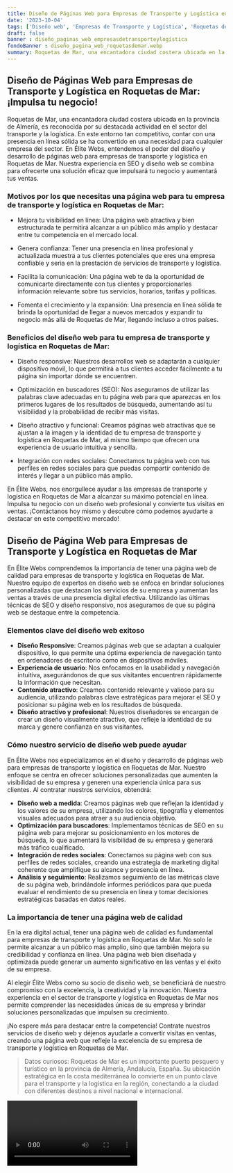 ```yaml
---
title: Diseño de Páginas Web para Empresas de Transporte y Logística en Roquetas de Mar
date: '2023-10-04'
tags: ['Diseño web', 'Empresas de Transporte y Logística', 'Roquetas de Mar']
draft: false
banner : diseño_paginas_web_empresasdetransporteylogística
fondoBanner : diseño_pagina_web_roquetasdemar.webp
summary: Roquetas de Mar, una encantadora ciudad costera ubicada en la provincia de Almería, es reconocida por su destacada actividad en el sector del transporte y la logística. En este entorno tan competitivo, contar con una presencia en línea sólida se ha convertido en una necesidad para cualquier empresa del sector. En Élite Webs, entendemos el poder del diseño y desarrollo de páginas web para empresas de transporte y logística en Roquetas de Mar. Nuestra experiencia en SEO y diseño web se combina para ofrecerte una solución eficaz que impulsará tu negocio y aumentará tus ventas.
---
```


## Diseño de Páginas Web para Empresas de Transporte y Logística en Roquetas de Mar: ¡Impulsa tu negocio!

Roquetas de Mar, una encantadora ciudad costera ubicada en la provincia de Almería, es reconocida por su destacada actividad en el sector del transporte y la logística. En este entorno tan competitivo, contar con una presencia en línea sólida se ha convertido en una necesidad para cualquier empresa del sector. En Élite Webs, entendemos el poder del diseño y desarrollo de páginas web para empresas de transporte y logística en Roquetas de Mar. Nuestra experiencia en SEO y diseño web se combina para ofrecerte una solución eficaz que impulsará tu negocio y aumentará tus ventas.

### Motivos por los que necesitas una página web para tu empresa de transporte y logística en Roquetas de Mar:

- Mejora tu visibilidad en línea: Una página web atractiva y bien estructurada te permitirá alcanzar a un público más amplio y destacar entre tu competencia en el mercado local.

- Genera confianza: Tener una presencia en línea profesional y actualizada muestra a tus clientes potenciales que eres una empresa confiable y seria en la prestación de servicios de transporte y logística.

- Facilita la comunicación: Una página web te da la oportunidad de comunicarte directamente con tus clientes y proporcionarles información relevante sobre tus servicios, horarios, tarifas y políticas.

- Fomenta el crecimiento y la expansión: Una presencia en línea sólida te brinda la oportunidad de llegar a nuevos mercados y expandir tu negocio más allá de Roquetas de Mar, llegando incluso a otros países.

### Beneficios del diseño web para tu empresa de transporte y logística en Roquetas de Mar:

- Diseño responsive: Nuestros desarrollos web se adaptarán a cualquier dispositivo móvil, lo que permitirá a tus clientes acceder fácilmente a tu página sin importar dónde se encuentren.

- Optimización en buscadores (SEO): Nos aseguramos de utilizar las palabras clave adecuadas en tu página web para que aparezcas en los primeros lugares de los resultados de búsqueda, aumentando así tu visibilidad y la probabilidad de recibir más visitas.

- Diseño atractivo y funcional: Creamos páginas web atractivas que se ajustan a la imagen y la identidad de tu empresa de transporte y logística en Roquetas de Mar, al mismo tiempo que ofrecen una experiencia de usuario intuitiva y sencilla.

- Integración con redes sociales: Conectamos tu página web con tus perfiles en redes sociales para que puedas compartir contenido de interés y llegar a un público más amplio.

En Élite Webs, nos enorgullece ayudar a las empresas de transporte y logística en Roquetas de Mar a alcanzar su máximo potencial en línea. Impulsa tu negocio con un diseño web profesional y convierte tus visitas en ventas. ¡Contáctanos hoy mismo y descubre cómo podemos ayudarte a destacar en este competitivo mercado!

<GifSeo />

<Cta />

## Diseño de Página Web para Empresas de Transporte y Logística en Roquetas de Mar

En Élite Webs comprendemos la importancia de tener una página web de calidad para empresas de transporte y logística en Roquetas de Mar. Nuestro equipo de expertos en diseño web se enfoca en brindar soluciones personalizadas que destacan los servicios de su empresa y aumentan las ventas a través de una presencia digital efectiva. Utilizando las últimas técnicas de SEO y diseño responsivo, nos aseguramos de que su página web se destaque entre la competencia.

### Elementos clave del diseño web exitoso

- **Diseño Responsive**: Creamos páginas web que se adaptan a cualquier dispositivo, lo que permite una óptima experiencia de navegación tanto en ordenadores de escritorio como en dispositivos móviles.
- **Experiencia de usuario**: Nos enfocamos en la usabilidad y navegación intuitiva, asegurándonos de que sus visitantes encuentren rápidamente la información que necesitan.
- **Contenido atractivo**: Creamos contenido relevante y valioso para su audiencia, utilizando palabras clave estratégicas para mejorar el SEO y posicionar su página web en los resultados de búsqueda.
- **Diseño atractivo y profesional**: Nuestros diseñadores se encargan de crear un diseño visualmente atractivo, que refleje la identidad de su marca y genere confianza en sus visitantes.

### Cómo nuestro servicio de diseño web puede ayudar

En Élite Webs nos especializamos en el diseño y desarrollo de páginas web para empresas de transporte y logística en Roquetas de Mar. Nuestro enfoque se centra en ofrecer soluciones personalizadas que aumenten la visibilidad de su empresa y generen una experiencia única para sus clientes. Al contratar nuestros servicios, obtendrá:

- **Diseño web a medida**: Creamos páginas web que reflejan la identidad y los valores de su empresa, utilizando los colores, tipografía y elementos visuales adecuados para atraer a su audiencia objetivo.
- **Optimización para buscadores**: Implementamos técnicas de SEO en su página web para mejorar su posicionamiento en los motores de búsqueda, lo que aumentará la visibilidad de su empresa y generará más tráfico cualificado.
- **Integración de redes sociales**: Conectamos su página web con sus perfiles de redes sociales, creando una estrategia de marketing digital coherente que amplifique su alcance y presencia en línea.
- **Análisis y seguimiento**: Realizamos seguimiento de las métricas clave de su página web, brindándole informes periódicos para que pueda evaluar el rendimiento de su presencia en línea y tomar decisiones estratégicas basadas en datos reales.

### La importancia de tener una página web de calidad

En la era digital actual, tener una página web de calidad es fundamental para empresas de transporte y logística en Roquetas de Mar. No solo le permite alcanzar a un público más amplio, sino que también mejora su credibilidad y confianza en línea. Una página web bien diseñada y optimizada puede generar un aumento significativo en las ventas y el éxito de su empresa.

Al elegir Élite Webs como su socio de diseño web, se beneficiará de nuestro compromiso con la excelencia, la creatividad y la innovación. Nuestra experiencia en el sector de transporte y logística en Roquetas de Mar nos permite comprender las necesidades únicas de su empresa y brindar soluciones personalizadas que impulsen su crecimiento.

¡No espere más para destacar entre la competencia! Contrate nuestros servicios de diseño web y déjenos ayudarle a convertir visitas en ventas, creando una página web que refleje la excelencia de su empresa de transporte y logística en Roquetas de Mar.

> Datos curiosos: Roquetas de Mar es un importante puerto pesquero y turístico en la provincia de Almería, Andalucía, España. Su ubicación estratégica en la costa mediterránea lo convierte en un punto clave para el transporte y la logística en la región, conectando a la ciudad con diferentes destinos a nivel nacional e internacional.

<Video />

<CtaBot job='Empresas de Transporte y Logística' city='Roquetas de Mar'/>

<Gmaps query='Roquetas de Mar+españa+maps' />